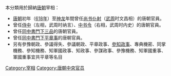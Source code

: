 本分類用於歸納[[唐朝|唐朝]]宰相：
*[[唐朝|唐朝]]初年（[[618年|618年]]）至[[神龙|神龙]]年間曾任[[尚书仆射|尚书仆射]]（[[武周|武周]]时文昌相）的唐朝官員。
*曾任[[侍中|侍中]]（左相，武周时纳言）、[[中书令|中书令]]（右相，武周时内史）的唐朝官員。
*曾任[[同中書門下三品|同中書門下三品]]的唐朝官員。
*曾任[[同中書門下平章事|同中書門下平章事]]的唐朝官員。
*另有參豫朝政、參議得失、參議朝政、平章政事、[[參知政事|參知政事]]、專典機密、同掌機務、參知機務、知軍國政事、知政事、參謀政事、參豫機務、知軍國重事、軍國重事宜共平章等名目
[[Category:宰相|Category:宰相]]
[[Category:唐朝中央官员|Category:唐朝中央官员]]